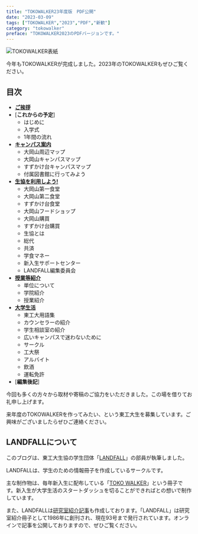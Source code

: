 ```yaml
---
title: "TOKOWALKER23年度版　PDF公開"
date: "2023-03-09"
tags: ["TOKOWALKER","2023","PDF","新歓"]
category: "tokowalker"
preface: "TOKOWALKER2023のPDFバージョンです。"
---
```


![TOKOWALKER表紙](./tokowallker23.jpg)

今年もTOKOWALKERが完成しました。2023年のTOKOWALKERもぜひご覧ください。

## 目次

- [**ご挨拶**](./tokowalker23_5-1.pdf)
- [**これからの予定**]
    - はじめに
    - 入学式
    - 1年間の流れ
- [**キャンパス案内**](./tokowalker23_5-2.pdf)
    - 大岡山周辺マップ
    - 大岡山キャンパスマップ
    - すずかけ台キャンパスマップ
    - 付属図書館に行ってみよう
- [**生協を利用しよう!**](./tokowalker23_5-3.pdf)
    - 大岡山第一食堂
    - 大岡山第二食堂
    - すずかけ台食堂
    - 大岡山フードショップ
    - 大岡山購買
    - すずかけ台購買
    - 生協とは
    - 総代
    - 共済
    - 学食マネー
    - 新入生サポートセンター
    - LANDFALL編集委員会
- [**授業等紹介**](./tokowalker23_5-4.pdf)
    - 単位について
    - 学院紹介
    - 授業紹介
- [**大学生活**](./tokowalker23_5-5.pdf)
    - 東工大用語集
    - カウンセラーの紹介
    - 学生相談室の紹介
    - 広いキャンパスで迷わないために
    - サークル
    - 工大祭
    - アルバイト
    - 飲酒
    - 運転免許
- [**編集後記**]



今回も多くの方々から取材や寄稿のご協力をいただきました。この場を借りてお礼申し上げます。

来年度のTOKOWALKERを作ってみたい、という東工大生を募集しています。ご興味がございましたらぜひご連絡ください。

## LANDFALLについて

このブログは、東工大生協の学生団体「[LANDFALL](https://landfaller.com)」の部員が執筆しました。

LANDFALLは、学生のための情報冊子を作成しているサークルです。

主な制作物は、毎年新入生に配布している「[TOKO WALKER](https://landfaller.com/category/tokowalker/)」という冊子です。新入生が大学生活のスタートダッシュを切ることができればとの想いで制作しています。

また、LANDFALLは[研究室紹介記事](https://landfaller.com/magazines)も作成しております。「LANDFALL」は研究室紹介冊子として1986年に創刊され、現在93号まで発行されています。オンラインで記事を公開しておりますので、ぜひご覧ください。